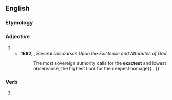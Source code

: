 ==English==

===Etymology===
{{suffix|en|exact|est|nocat=1}}

===Adjective===
{{head|en|superlative adjective}}

# {{en-superlative of|exact}}
#* '''1682''', {{w|Stephen Charnock}}, ''Several Discourses Upon the Existence and Attributes of God''
#*: The most sovereign authority calls for the '''exactest''' and lowest observance, the highest Lord for the deepest homage{{...}}

===Verb===
{{head|en|verb form}}

# {{en-archaic second-person singular of|exact|lang=en}}
